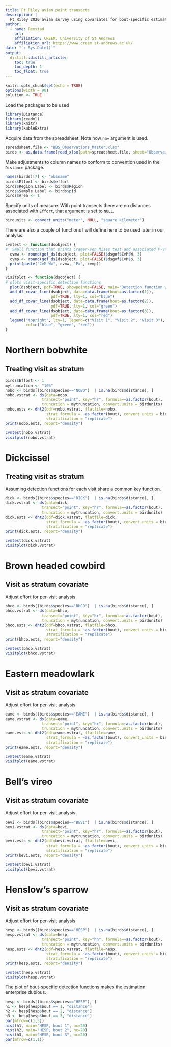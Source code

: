 ```yaml
---
title: Ft Riley avian point transects
description: |
  Ft Riley 2020 avian survey using covariates for bout-specific estimates.
author:
  - name: Rexstad 
    url: 
    affiliation: CREEM, University of St Andrews
    affiliation_url: https://www.creem.st-andrews.ac.uk/
date: "`r Sys.Date()`"
output: 
  distill::distill_article:
    toc: true
    toc_depth: 1
    toc_float: true
---
```


```r
knitr::opts_chunk$set(echo = TRUE)
options(width = 90)
solution <- TRUE
```

Load the packages to be used

```r
library(Distance)
library(readxl)
library(knitr)
library(kableExtra)
```

Acquire data from the spreadsheet.  Note how `na=` argument is used.

```r
spreadsheet.file <- "BBS_Observations_Master.xlsx"
birds <- as.data.frame(read_xlsx(path=spreadsheet.file, sheet="Observaitons", na="NA"))
```

Make adjustments to column names to conform to convention used in the `Distance` package.

```r
names(birds)[7] <- "obsname"
birds$Effort <- birds$effort
birds$Region.Label <- birds$Region
birds$Sample.Label <- birds$pid
birds$Area <- 1
```

Specify units of measure.  With point transects there are no distances associated with `Effort`, that argument is set to `NULL`.

```r
birdunits <- convert_units("meter", NULL, "square kilometer")
```


There are also a couple of functions I will define here to be used later in our analysis.

```r
cvmtest <- function(dsobject) {
#  Small function that prints Cramer-von Mises test and associated P-value
  cvmw <- round(gof_ds(dsobject, plot=FALSE)$dsgof$CvM$W, 3)
  cvmp <- round(gof_ds(dsobject, plot=FALSE)$dsgof$CvM$p, 3)
  print(paste("CvM W=", cvmw, "P=", cvmp))
}

visitplot <- function(dsobject) {
# plots visit-specific detection functions
  plot(dsobject, pdf=TRUE, showpoints=FALSE, main="Detection function with visit as covariate")
  add_df_covar_line(dsobject, data=data.frame(bout=as.factor(1)), 
                    pdf=TRUE, lty=1, col="blue")
  add_df_covar_line(dsobject, data=data.frame(bout=as.factor(2)), 
                    pdf=TRUE, lty=1, col="green")
  add_df_covar_line(dsobject, data=data.frame(bout=as.factor(3)),
                    pdf=TRUE, lty=1, col="red")
  legend("topright", lty=1, legend=c("Visit 1", "Visit 2", "Visit 3"),
         col=c("blue", "green", "red"))
}
```

# Northern bobwhite

## Treating visit as stratum

```r
birds$Effort <- 1
mytruncation <- "10%"
nobo <- birds[(birds$species=="NOBO")  | is.na(birds$distance), ]
nobo.vstrat <- ds(data=nobo,
                transect="point", key="hr", formula=~as.factor(bout),
                truncation = mytruncation, convert.units = birdunits)
nobo.ests <- dht2(ddf=nobo.vstrat, flatfile=nobo,
                  strat_formula = ~as.factor(bout), convert_units = birdunits,
                  stratification = "replicate")
print(nobo.ests, report="density")
```

```r
cvmtest(nobo.vstrat)
visitplot(nobo.vstrat)
```

# Dickcissel

## Treating visit as stratum

Assuming detection functions for each visit share a common key function.

```r
dick <- birds[(birds$species=="DICK")  | is.na(birds$distance), ]
dick.vstrat <- ds(data=dick,
                transect="point", key="hr", formula=~as.factor(bout),
                truncation = mytruncation, convert.units = birdunits)
dick.ests <- dht2(ddf=dick.vstrat, flatfile=dick,
                  strat_formula = ~as.factor(bout), convert_units = birdunits,
                  stratification = "replicate")
print(dick.ests, report="density")
```

```r
cvmtest(dick.vstrat)
visitplot(dick.vstrat)
```

# Brown headed cowbird

## Visit as stratum covariate

Adjust effort for per-visit analysis

```r
bhco <- birds[(birds$species=="BHCO")  | is.na(birds$distance), ]
bhco.vstrat <- ds(data=bhco,
                transect="point", key="hr", formula=~as.factor(bout),
                truncation = mytruncation, convert.units = birdunits)
bhco.ests <- dht2(ddf=bhco.vstrat, flatfile=bhco,
                  strat_formula = ~as.factor(bout), convert_units = birdunits,
                  stratification = "replicate")
print(bhco.ests, report="density")
```

```r
cvmtest(bhco.vstrat)
visitplot(bhco.vstrat)
```

# Eastern meadowlark

## Visit as stratum covariate

Adjust effort for per-visit analysis

```r
eame <- birds[(birds$species=="EAME")  | is.na(birds$distance), ]
eame.vstrat <- ds(data=eame,
                transect="point", key="hr", formula=~as.factor(bout),
                truncation = mytruncation, convert.units = birdunits)
eame.ests <- dht2(ddf=eame.vstrat, flatfile=eame,
                  strat_formula = ~as.factor(bout), convert_units = birdunits,
                  stratification = "replicate")
print(eame.ests, report="density")
```

```r
cvmtest(eame.vstrat)
visitplot(eame.vstrat)
```

# Bell's vireo
## Visit as stratum covariate

Adjust effort for per-visit analysis

```r
bevi <- birds[(birds$species=="BEVI")  | is.na(birds$distance), ]
bevi.vstrat <- ds(data=bevi,
                transect="point", key="hr", formula=~as.factor(bout),
                truncation = mytruncation, convert.units = birdunits)
bevi.ests <- dht2(ddf=bevi.vstrat, flatfile=bevi,
                  strat_formula = ~as.factor(bout), convert_units = birdunits,
                  stratification = "replicate")
print(bevi.ests, report="density")
```

```r
cvmtest(bevi.vstrat)
visitplot(bevi.vstrat)
```

# Henslow's sparrow

## Visit as stratum covariate

Adjust effort for per-visit analysis

```r
hesp <- birds[(birds$species=="HESP")  | is.na(birds$distance), ]
hesp.vstrat <- ds(data=hesp,
                transect="point", key="hn", formula=~as.factor(bout),
                truncation = mytruncation, convert.units = birdunits)
hesp.ests <- dht2(ddf=hesp.vstrat, flatfile=hesp,
                  strat_formula = ~as.factor(bout), convert_units = birdunits,
                  stratification = "replicate")
print(hesp.ests, report="density")
```

```r
cvmtest(hesp.vstrat)
visitplot(hesp.vstrat)
```

The plot of bout-specific detection functions makes the estimation enterprise dubious.

```r
hesp <- birds[(birds$species=="HESP"), ]
h1 <- hesp[hesp$bout == 1, "distance"]
h2 <- hesp[hesp$bout == 2, "distance"]
h3 <- hesp[hesp$bout == 3, "distance"]
par(mfrow=c(1,3))
hist(h1, main="HESP, bout 1", nc=20)
hist(h2, main="HESP, bout 2", nc=20)
hist(h3, main="HESP, bout 3", nc=20)
par(mfrow=c(1,1))
```